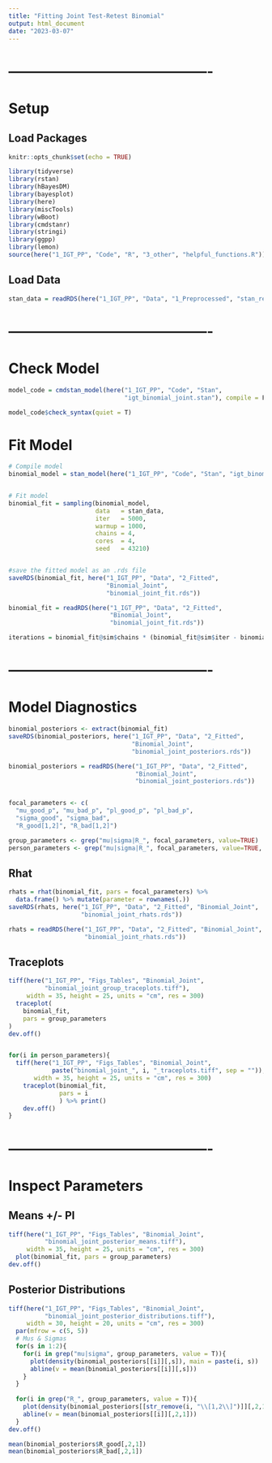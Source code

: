 ```yaml
---
title: "Fitting Joint Test-Retest Binomial"
output: html_document
date: "2023-03-07"
---
```




# -------------------------------------------
# Setup
## Load Packages
```r
knitr::opts_chunk$set(echo = TRUE)

library(tidyverse)
library(rstan)
library(hBayesDM)
library(bayesplot)
library(here)
library(miscTools)
library(wBoot)
library(cmdstanr)
library(stringi)
library(ggpp)
library(lemon)
source(here("1_IGT_PP", "Code", "R", "3_other", "helpful_functions.R"))
```



## Load Data
```r
stan_data = readRDS(here("1_IGT_PP", "Data", "1_Preprocessed", "stan_ready_binomial_IGT.rds"))
```



# -------------------------------------------
# Check Model
```r
model_code = cmdstan_model(here("1_IGT_PP", "Code", "Stan", 
                                "igt_binomial_joint.stan"), compile = F)

model_code$check_syntax(quiet = T)
```



# Fit Model
```r
# Compile model
binomial_model = stan_model(here("1_IGT_PP", "Code", "Stan", "igt_binomial_joint.stan"))


# Fit model
binomial_fit = sampling(binomial_model, 
                        data   = stan_data, 
                        iter   = 5000, 
                        warmup = 1000, 
                        chains = 4, 
                        cores  = 4,
                        seed   = 43210)


#save the fitted model as an .rds file
saveRDS(binomial_fit, here("1_IGT_PP", "Data", "2_Fitted",
                           "Binomial_Joint",
                           "binomial_joint_fit.rds"))
```



```r
binomial_fit = readRDS(here("1_IGT_PP", "Data", "2_Fitted",
                            "Binomial_Joint",
                            "binomial_joint_fit.rds"))

iterations = binomial_fit@sim$chains * (binomial_fit@sim$iter - binomial_fit@sim$warmup)
```



# -------------------------------------------
# Model Diagnostics
```r
binomial_posteriors <- extract(binomial_fit)
saveRDS(binomial_posteriors, here("1_IGT_PP", "Data", "2_Fitted",
                                  "Binomial_Joint",
                                  "binomial_joint_posteriors.rds"))
```



```r
binomial_posteriors = readRDS(here("1_IGT_PP", "Data", "2_Fitted",
                                   "Binomial_Joint",
                                   "binomial_joint_posteriors.rds"))


focal_parameters <- c(
  "mu_good_p", "mu_bad_p", "pl_good_p", "pl_bad_p",
  "sigma_good", "sigma_bad",
  "R_good[1,2]", "R_bad[1,2]")

group_parameters <- grep("mu|sigma|R_", focal_parameters, value=TRUE)
person_parameters <- grep("mu|sigma|R_", focal_parameters, value=TRUE, invert=TRUE)
```



## Rhat
```r
rhats = rhat(binomial_fit, pars = focal_parameters) %>%
  data.frame() %>% mutate(parameter = rownames(.))
saveRDS(rhats, here("1_IGT_PP", "Data", "2_Fitted", "Binomial_Joint",
                    "binomial_joint_rhats.rds"))
```



```r
rhats = readRDS(here("1_IGT_PP", "Data", "2_Fitted", "Binomial_Joint",
                     "binomial_joint_rhats.rds"))
```



## Traceplots
```r
tiff(here("1_IGT_PP", "Figs_Tables", "Binomial_Joint",
          "binomial_joint_group_traceplots.tiff"),
     width = 35, height = 25, units = "cm", res = 300)
  traceplot(
    binomial_fit,
    pars = group_parameters
)
dev.off()


for(i in person_parameters){
  tiff(here("1_IGT_PP", "Figs_Tables", "Binomial_Joint",
            paste("binomial_joint_", i, "_traceplots.tiff", sep = "")),
       width = 35, height = 25, units = "cm", res = 300)
    traceplot(binomial_fit,
              pars = i
              ) %>% print()
    dev.off()
}
```



# -------------------------------------------
# Inspect Parameters
## Means +/- PI
```r
tiff(here("1_IGT_PP", "Figs_Tables", "Binomial_Joint",
          "binomial_joint_posterior_means.tiff"),
     width = 35, height = 25, units = "cm", res = 300)
  plot(binomial_fit, pars = group_parameters)
dev.off()
```



## Posterior Distributions
```r
tiff(here("1_IGT_PP", "Figs_Tables", "Binomial_Joint",
          "binomial_joint_posterior_distributions.tiff"),
     width = 30, height = 20, units = "cm", res = 300)
  par(mfrow = c(5, 5))
  # Mus & Sigmas
  for(s in 1:2){
    for(i in grep("mu|sigma", group_parameters, value = T)){
      plot(density(binomial_posteriors[[i]][,s]), main = paste(i, s))
      abline(v = mean(binomial_posteriors[[i]][,s]))
    }
  }
  
  for(i in grep("R_", group_parameters, value = T)){
    plot(density(binomial_posteriors[[str_remove(i, "\\[1,2\\]")]][,2,1]), main = i)
    abline(v = mean(binomial_posteriors[[i]][,2,1]))
  }
dev.off()
```


```r
mean(binomial_posteriors$R_good[,2,1])
mean(binomial_posteriors$R_bad[,2,1])
```





